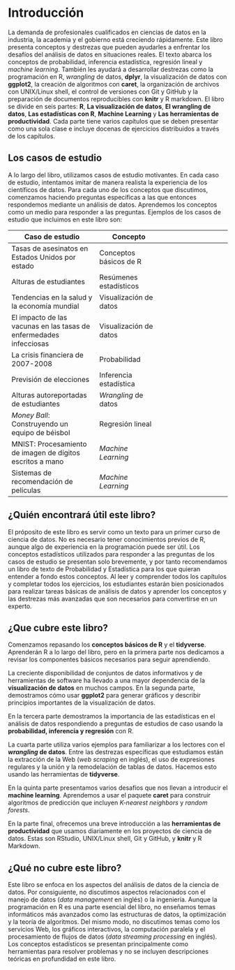 # Introducción {-}

La demanda de profesionales cualificados en ciencias de datos en la industria, la academia y el gobierno está creciendo rápidamente. Este libro presenta conceptos y destrezas que pueden ayudarles a enfrentar los desafíos del análisis de datos en situaciones reales. El texto abarca los conceptos de probabilidad, inferencia estadística, regresión lineal y _machine learning_. También les ayudará a desarrollar destrezas como la programación en R, _wrangling_ de datos, __dplyr__, la visualización de datos con __ggplot2__, la creación de algoritmos con __caret__, la organización de archivos con UNIX/Linux shell, el control de versiones con Git y GitHub y la preparación de documentos reproducibles con __knitr__ y R markdown. El libro se divide en seis partes: __R__, __La visualización de datos__, __El wrangling de datos__, __Las estadísticas con R__, __Machine Learning__ y __Las herramientas de productividad__. Cada parte tiene varios capítulos que se deben presentar como una sola clase e incluye docenas de ejercicios distribuidos a través de los capítulos.

## Los casos de estudio {-}

A lo largo del libro, utilizamos casos de estudio motivantes. En cada caso de estudio, intentamos imitar de manera realista la experiencia de los científicos de datos. Para cada uno de los conceptos que discutimos, comenzamos haciendo preguntas específicas a las que entonces respondemos mediante un análisis de datos. Aprendemos los conceptos como un medio para responder a las preguntas. Ejemplos de los casos de estudio que incluimos en este libro son:

| Caso de estudio | Concepto |
| ---- | ---| --- |
| Tasas de asesinatos en Estados Unidos por estado | Conceptos básicos de R|
| Alturas de estudiantes | Resúmenes estadísticos |
| Tendencias en la salud y la economía mundial | Visualización de datos |
| El impacto de las vacunas en las tasas de enfermedades infecciosas | Visualización de datos |
| La crisis financiera de 2007-2008 | Probabilidad |
| Previsión de elecciones | Inferencia estadística |
| Alturas autoreportadas de estudiantes | _Wrangling_ de datos |
| _Money Ball_: Construyendo un equipo de béisbol | Regresión lineal |
| MNIST: Procesamiento de imagen de dígitos escritos a mano | _Machine Learning_ |
| Sistemas de recomendación de películas | _Machine Learning_ |

## ¿Quién encontrará útil este libro? {-}

El próposito de este libro es servir como un texto para un primer curso de ciencia de datos. No es necesario tener conocimientos previos de R, aunque algo de experiencia en la programación puede ser útil. Los conceptos estadísticos utilizados para responder a las preguntas de los casos de estudio se presentan solo brevemente, y por tanto recomendamos un libro de texto de Probabilidad y Estadística para los que quieran entender a fondo estos conceptos. Al leer y comprender todos los capítulos y completar todos los ejercicios, los estudiantes estarán bien posicionados para realizar tareas básicas de análisis de datos y aprender los conceptos y las destrezas más avanzadas que son necesarios para convertirse en un experto.

## ¿Que cubre este libro? {-}

Comenzamos repasando los **conceptos básicos de R** y el __tidyverse__. Aprenderán R a lo largo del libro, pero en la primera parte nos dedicamos a revisar los componentes básicos necesarios para seguir aprendiendo.

La creciente disponibilidad de conjuntos de datos informativos y de herramientas de software ha llevado a una mayor dependencia de la **visualización de datos** en muchos campos. En la segunda parte, demostramos cómo usar __ggplot2__ para generar gráficos y describir principios importantes de la visualización de datos.

En la tercera parte demostramos la importancia de las estadísticas en el análisis de datos respondiendo a preguntas de estudios de caso usando la **probabilidad, inferencia y regresión** con R.

La cuarta parte utiliza varios ejemplos para familiarizar a los lectores con el **_wrangling_ de datos**. Entre las destrezas específicas que estudiamos están la extracción de la Web (_web scraping_ en inglés), el uso de expresiones regulares y la unión y la remodelación de tablas de datos. Hacemos esto usando las herramientas de __tidyverse__.

En la quinta parte presentamos varios desafíos que nos llevan a introducir el **machine learning**. Aprendemos a usar el paquete __caret__ para construir algoritmos de predicción que incluyen _K-nearest neighbors_ y _random forests_.

En la parte final, ofrecemos una breve introducción a las **herramientas de productividad** que usamos diariamente en los proyectos de ciencia de datos. Estas son RStudio, UNIX/Linux shell, Git y GitHub, y __knitr__ y R Markdown.

## ¿Qué no cubre este libro? {-}

Este libro se enfoca en los aspectos del análisis de datos de la ciencia de datos. Por consiguiente, no discutimos aspectos relacionados con el manejo de datos (_data management_ en inglés) o la ingeniería. Aunque la programación en R es una parte esencial del libro, no enseñamos temas informáticos más avanzados como las estructuras de datos, la optimización y la teoría de algoritmos. Del mismo modo, no discutimos temas como los servicios Web, los gráficos interactivos, la computación paralela y el procesamiento de flujos de datos (_data streaming processing_ en inglés). Los conceptos estadísticos se presentan principalmente como herramientas para resolver problemas y no se incluyen descripciones teóricas en profundidad en este libro.



